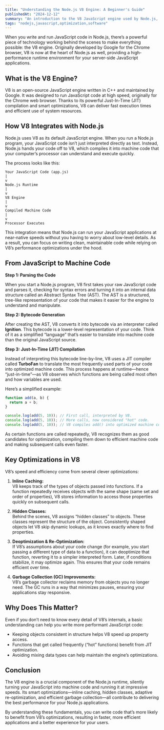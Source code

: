 ```yaml
---
title: "Understanding the Node.js V8 Engine: A Beginner's Guide"
publishedAt: "2024-12-12"
summary: "An introduction to the V8 JavaScript engine used by Node.js, detailing how it compiles and optimizes code, and the key features that make it fast and efficient."
tags: "nodejs,javascript,optimization,software"
---
```


When you write and run JavaScript code in Node.js, there’s a powerful piece of technology working behind the scenes to make everything possible: the V8 engine. Originally developed by Google for the Chrome browser, V8 is now at the heart of Node.js as well, providing a high-performance runtime environment for your server-side JavaScript applications.

## What is the V8 Engine?

V8 is an open-source JavaScript engine written in C++ and maintained by Google. It was designed to run JavaScript code at high speed, originally for the Chrome web browser. Thanks to its powerful Just-In-Time (JIT) compilation and smart optimizations, V8 can deliver fast execution times and efficient use of system resources.

## How V8 Integrates with Node.js

Node.js uses V8 as its default JavaScript engine. When you run a Node.js program, your JavaScript code isn’t just interpreted directly as text. Instead, Node.js hands your code off to V8, which compiles it into machine code that your computer’s processor can understand and execute quickly.

The process looks like this:

```
Your JavaScript Code (app.js)
|
v
Node.js Runtime
|
v
V8 Engine
|
v
Compiled Machine Code
|
v
Processor Executes
```

This integration means that Node.js can run your JavaScript applications at near-native speeds without you having to worry about low-level details. As a result, you can focus on writing clean, maintainable code while relying on V8’s performance optimizations under the hood.

## From JavaScript to Machine Code

**Step 1: Parsing the Code**

When you start a Node.js program, V8 first takes your raw JavaScript code and parses it, checking for syntax errors and turning it into an internal data structure called an Abstract Syntax Tree (AST). The AST is a structured, tree-like representation of your code that makes it easier for the engine to understand and manipulate.

**Step 2: Bytecode Generation**

After creating the AST, V8 converts it into bytecode via an interpreter called **Ignition**. This bytecode is a lower-level representation of your code. Think of it as a simplified “language” that’s easier to translate into machine code than the original JavaScript source.

**Step 3: Just-In-Time (JIT) Compilation**

Instead of interpreting this bytecode line-by-line, V8 uses a JIT compiler called **TurboFan** to translate the most frequently used parts of your code into optimized machine code. This process happens at runtime—hence “just-in-time”—as V8 observes which functions are being called most often and how variables are used.

Here’s a simplified example:

```js
function add(a, b) {
  return a + b;
}

console.log(add(5, 10)); // First call, interpreted by V8.
console.log(add(5, 10)); // More calls, now considered "hot" code.
console.log(add(5, 10)); // V8 compiles add() into optimized machine code.
```

As certain functions are called repeatedly, V8 recognizes them as good candidates for optimization, compiling them down to efficient machine code and making subsequent calls even faster.

## Key Optimizations in V8

V8’s speed and efficiency come from several clever optimizations:

1. **Inline Caching:**  
   V8 keeps track of the types of objects passed into functions. If a function repeatedly receives objects with the same shape (same set and order of properties), V8 stores information to access those properties quickly on subsequent calls.

2. **Hidden Classes:**  
   Behind the scenes, V8 assigns “hidden classes” to objects. These classes represent the structure of the object. Consistently shaped objects let V8 skip dynamic lookups, as it knows exactly where to find properties.

3. **Deoptimization & Re-Optimization:**  
   If V8’s assumptions about your code change (for example, you start passing a different type of data to a function), it can deoptimize that function, reverting it to a simpler interpreted form. Later, if conditions stabilize, it may optimize again. This ensures that your code remains efficient over time.

4. **Garbage Collection (GC) Improvements:**  
   V8’s garbage collector reclaims memory from objects you no longer need. The GC runs in a way that minimizes pauses, ensuring your applications stay responsive.

## Why Does This Matter?

Even if you don’t need to know every detail of V8’s internals, a basic understanding can help you write more performant JavaScript code:

- Keeping objects consistent in structure helps V8 speed up property access.
- Functions that get called frequently (“hot” functions) benefit from JIT optimization.
- Avoiding mixing data types can help maintain the engine’s optimizations.

## Conclusion

The V8 engine is a crucial component of the Node.js runtime, silently turning your JavaScript into machine code and running it at impressive speeds. Its smart optimizations—inline caching, hidden classes, adaptive re-optimization, and efficient garbage collection—all contribute to delivering the best performance for your Node.js applications.

By understanding these fundamentals, you can write code that’s more likely to benefit from V8’s optimizations, resulting in faster, more efficient applications and a better experience for your users.
